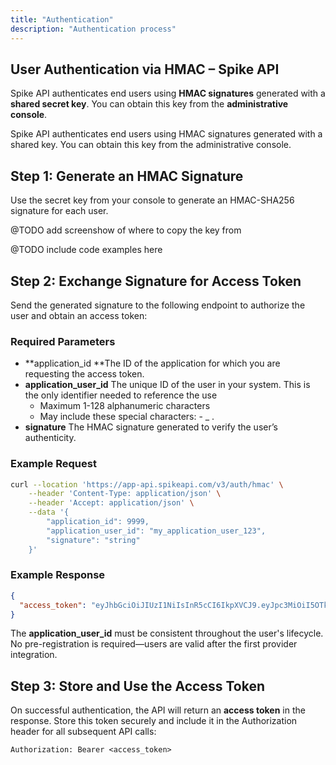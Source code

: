 ```yaml
---
title: "Authentication"
description: "Authentication process"
---
```


## User Authentication via HMAC – Spike API

Spike API authenticates end users using **HMAC signatures** generated with a **shared secret key**. You can obtain this key from the **administrative console**.

Spike API authenticates end users using HMAC signatures generated with a shared key. You can obtain this key from the administrative console.

## Step 1: Generate an HMAC Signature

Use the secret key from your console to generate an HMAC-SHA256 signature for each user.

@TODO add screenshow of where to copy the key from

@TODO include code examples here

## Step 2: Exchange Signature for Access Token

Send the generated signature to the following endpoint to authorize the user and obtain an access token:

### Required Parameters

- **application_id **The ID of the application for which you are requesting the access token.
- **application_user_id** The unique ID of the user in your system. This is the only identifier needed to reference the use
  - Maximum 1-128 alphanumeric characters
  - May include these special characters: - \_ .
- **signature** The HMAC signature generated to verify the user’s authenticity.

### Example Request

```bash
curl --location 'https://app-api.spikeapi.com/v3/auth/hmac' \
    --header 'Content-Type: application/json' \
    --header 'Accept: application/json' \
    --data '{
        "application_id": 9999,
        "application_user_id": "my_application_user_123",
        "signature": "string"
    }'
```

### Example Response

```json
{
  "access_token": "eyJhbGciOiJIUzI1NiIsInR5cCI6IkpXVCJ9.eyJpc3MiOiI5OTk5Iiwic3ViIjoiYXBwbGljYXRpb24tdXNlci1pZC0xMjMifQ.XnI1y4tkRjdiSeHwUqdmk9em-hTPojtMzbOU30nMd_Y"
}
```

The **application_user_id** must be consistent throughout the user's lifecycle. No pre-registration is required—users are valid after the first provider integration.

## Step 3: Store and Use the Access Token

On successful authentication, the API will return an **access token** in the response. Store this token securely and include it in the Authorization header for all subsequent API calls:

`Authorization: Bearer <access_token>`
